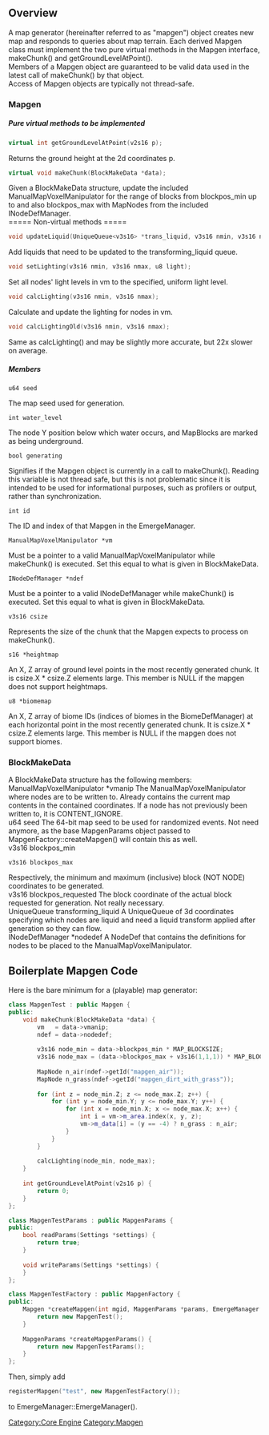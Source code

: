 == Overview ==
A map generator (hereinafter referred to as "mapgen") object creates new map and responds to queries about map terrain.  Each derived Mapgen class must implement the two pure virtual methods in the Mapgen interface, makeChunk() and getGroundLevelAtPoint().<br />
Members of a Mapgen object are guaranteed to be valid data used in the latest call of makeChunk() by that object.<br />
Access of Mapgen objects are typically not thread-safe.
=== Mapgen ===
===== Pure virtual methods to be implemented =====
<source lang="cpp">
virtual int getGroundLevelAtPoint(v2s16 p);
</source>
Returns the ground height at the 2d coordinates p.
<br />
<source lang="cpp">
virtual void makeChunk(BlockMakeData *data);
</source>
Given a BlockMakeData structure, update the included ManualMapVoxelManipulator for the range of blocks from blockpos_min up to and also blockpos_max with MapNodes from the included INodeDefManager.
<br />
===== Non-virtual methods =====
<source lang="cpp">
void updateLiquid(UniqueQueue<v3s16> *trans_liquid, v3s16 nmin, v3s16 nmax);
</source>
Add liquids that need to be updated to the transforming_liquid queue.
<source lang="cpp">
void setLighting(v3s16 nmin, v3s16 nmax, u8 light);
</source>
Set all nodes' light levels in vm to the specified, uniform light level.
<source lang="cpp">
void calcLighting(v3s16 nmin, v3s16 nmax);
</source>
Calculate and update the lighting for nodes in vm.
<source lang="cpp">
void calcLightingOld(v3s16 nmin, v3s16 nmax);
</source>
Same as calcLighting() and may be slightly more accurate, but 22x slower on average.

===== Members =====
 u64 seed
The map seed used for generation.
 int water_level
The node Y position below which water occurs, and MapBlocks are marked as being underground.
 bool generating
Signifies if the Mapgen object is currently in a call to makeChunk().  Reading this variable is not thread safe, but this is not problematic since it is intended to be used for informational purposes, such as profilers or output, rather than synchronization.
 int id
The ID and index of that Mapgen in the EmergeManager.
 ManualMapVoxelManipulator *vm
Must be a pointer to a valid ManualMapVoxelManipulator while makeChunk() is executed.  Set this equal to what is given in BlockMakeData.
 INodeDefManager *ndef
Must be a pointer to a valid INodeDefManager while makeChunk() is executed.  Set this equal to what is given in BlockMakeData.
 v3s16 csize
Represents the size of the chunk that the Mapgen expects to process on makeChunk().
 s16 *heightmap
An X, Z array of ground level points in the most recently generated chunk.  It is csize.X * csize.Z elements large.  This member is NULL if the mapgen does not support heightmaps.
 u8 *biomemap
An X, Z array of biome IDs (indices of biomes in the BiomeDefManager) at each horizontal point in the most recently generated chunk.  It is csize.X * csize.Z elements large.  This member is NULL if the mapgen does not support biomes.

=== BlockMakeData ===
A BlockMakeData structure has the following members:<br />
 ManualMapVoxelManipulator *vmanip
The ManualMapVoxelManipulator where nodes are to be written to.  Already contains the current map contents in the contained coordinates.  If a node has not previously been written to, it is CONTENT_IGNORE.<br />
 u64 seed
The 64-bit map seed to be used for randomized events.  Not need anymore, as the base MapgenParams object passed to MapgenFactory::createMapgen() will contain this as well.<br />
 v3s16 blockpos_min
 v3s16 blockpos_max
Respectively, the minimum and maximum (inclusive) block (NOT NODE) coordinates to be generated.<br />
 v3s16 blockpos_requested
The block coordinate of the actual block requested for generation.  Not really necessary.<br />
 UniqueQueue<v3s16> transforming_liquid
A UniqueQueue of 3d coordinates specifying which nodes are liquid and need a liquid transform applied after generation so they can flow. <br />
 INodeDefManager *nodedef
A NodeDef that contains the definitions for nodes to be placed to the ManualMapVoxelManipulator.<br />

== Boilerplate Mapgen Code ==
Here is the bare minimum for a (playable) map generator:
<source lang="cpp">
class MapgenTest : public Mapgen {
public:
	void makeChunk(BlockMakeData *data) {
		vm   = data->vmanip;
		ndef = data->nodedef;
		
		v3s16 node_min = data->blockpos_min * MAP_BLOCKSIZE;
		v3s16 node_max = (data->blockpos_max + v3s16(1,1,1)) * MAP_BLOCKSIZE - v3s16(1,1,1);
		
		MapNode n_air(ndef->getId("mapgen_air"));
		MapNode n_grass(ndef->getId("mapgen_dirt_with_grass"));
		
		for (int z = node_min.Z; z <= node_max.Z; z++) {
			for (int y = node_min.Y; y <= node_max.Y; y++) {
				for (int x = node_min.X; x <= node_max.X; x++) {
					int i = vm->m_area.index(x, y, z);
					vm->m_data[i] = (y == -4) ? n_grass : n_air;
				}
			}
		}
		
		calcLighting(node_min, node_max);
	}
	
	int getGroundLevelAtPoint(v2s16 p) {
		return 0;
	}
};

class MapgenTestParams : public MapgenParams {
public:
	bool readParams(Settings *settings) {
		return true;
	}
	
	void writeParams(Settings *settings) {	
	}
};

class MapgenTestFactory : public MapgenFactory {
public:
	Mapgen *createMapgen(int mgid, MapgenParams *params, EmergeManager *emerge) {
		return new MapgenTest();
	}
	
	MapgenParams *createMapgenParams() {
		return new MapgenTestParams();
	}
};
</source>
Then, simply add
<source lang="cpp">
registerMapgen("test", new MapgenTestFactory());
</source>
to EmergeManager::EmergeManager().

[[Category:Core Engine]][[Category:Mapgen]]
